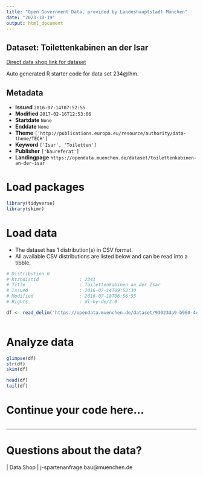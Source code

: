 ```yaml
---
title: "Open Government Data, provided by Landeshauptstadt München"
date: "2023-10-19"
output: html_document
---
```


## Dataset: Toilettenkabinen an der Isar

[Direct data shop link for dataset](https://opendata.muenchen.de/dataset/toilettenkabinen-an-der-isar)

Auto generated R starter code for data set 234@lhm.

## Metadata

- **Issued** `2016-07-14T07:52:55`
- **Modified** `2017-02-16T12:53:06`
- **Startdate** `None`
- **Enddate** `None`
- **Theme** `['http://publications.europa.eu/resource/authority/data-theme/TECH']`
- **Keyword** `['Isar', 'Toiletten']`
- **Publisher** `['baureferat']`
- **Landingpage** `https://opendata.muenchen.de/dataset/toilettenkabinen-an-der-isar`


# Load packages

```r

library(tidyverse)
library(skimr)

```

# Load data

-   The dataset has 1 distribution(s) in CSV format.
-   All available CSV distributions are listed below and can be read into a tibble.

```r

# Distribution 0
# Ktzhdistid               : 2341
# Title                    : Toilettenkabinen an der Isar
# Issued                   : 2016-07-14T09:53:30
# Modified                 : 2016-07-18T06:56:55
# Rights                   : dl-by-de/2.0

df <- read_delim('https://opendata.muenchen.de/dataset/93023da9-b960-4cff-bf18-35e0f8bd40ef/resource/1d21c4ca-6f08-4272-9307-14e3174aa18d/download/toilettenkabinen-an-der-isar-2016-07-15.csv')



```

# Analyze data

```r

glimpse(df)
str(df)
skim(df)

head(df)
tail(df)

```

# Continue your code here...

```r

```

------------------------------------------------------------------------

# Questions about the data?

 | Data Shop | j-spartenanfrage.bau@muenchen.de
